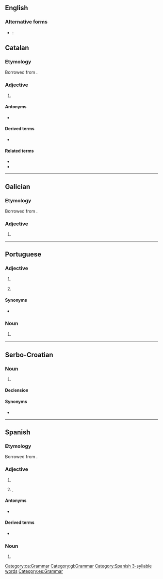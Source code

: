 {{also|Singular|singulár|singulär}}
==English==

===Alternative forms===
* {{qualifier|abbreviation}}: {{l|en|sg.}}

==Catalan==

===Etymology===
Borrowed from {{etyl|la|ca}} {{m|ca|singularis|singulāris}}.

===Adjective===
{{ca-adj|mf}}

# {{l|en|singular}}

====Antonyms====
* {{l|ca|plural}}

====Derived terms====
* {{l|ca|singularment}}

====Related terms====
* {{l|ca|singularitat}}
* {{l|ca|singularitzar}}

[[Category:ca:Grammar]]

----

==Galician==

===Etymology===
Borrowed from {{etyl|la|gl}} {{m|la|singulāris}}.

===Adjective===
{{gl-adj|f=singular|pl=singulares}}

# {{l|en|singular}}

[[Category:gl:Grammar]]

----

==Portuguese==

===Adjective===
{{pt-adj|singula|r}}

# {{l|en|singular}} {{gloss|being the only one of a kind}}
# {{lb|pt|grammar}} {{l|en|singular}} {{gloss|referring to only one thing}}

====Synonyms====
* {{sense|one of a kind}} {{l|pt|único}}

===Noun===
{{pt-noun|m}}

# {{lb|pt|grammar}} {{l|en|singular}} {{gloss|form of a word that refers to only one thing}}

----

==Serbo-Croatian==

===Noun===
{{sh-noun|g=m|head=sȉngulār}}

# {{l|en|singular}}

====Declension====
{{sh-decl-noun
|singular|singulari
|singulara|singulara
|singularu|singularima
|singular|singulare
|singulare|singulari
|singularu|singularima
|singularom|singularma
}}

====Synonyms====
* {{l|sh|jednìna}}

----

==Spanish==

===Etymology===
Borrowed from {{etyl|la|es}} {{m|la|singulāris}}.

===Adjective===
{{es-adj|pl=singulares}}

# {{l|en|singular}}
# {{l|en|odd}}, {{l|en|peculiar}}

====Antonyms====
* {{sense|singular}} {{l|es|plural}}

====Derived terms====
* {{l|es|singularmente}}

===Noun===
{{es-noun|m|singulares}}

# {{l|en|singular}}

[[Category:Spanish 3-syllable words]]
[[Category:es:Grammar]]